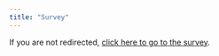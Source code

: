 ```yaml
---
title: "Survey"
---
```


<script>
  window.location.href = "https://duke.qualtrics.com/jfe/form/SV_0GJFApuM27e6ED4";
</script>

If you are not redirected, [click here to go to the survey](https://duke.qualtrics.com/jfe/form/SV_0GJFApuM27e6ED4).
